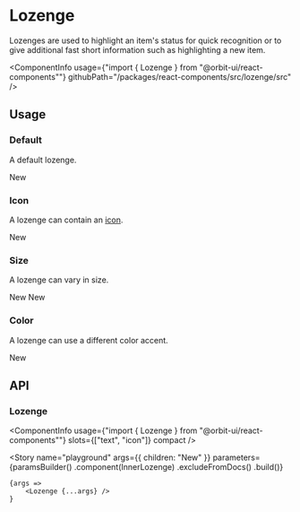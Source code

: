 
<Meta
    title="Components/Lozenge"
    id="lozenge"
/>

# Lozenge

<Tagline>Lozenges are used to highlight an item's status for quick recognition or to give additional fast short information such as highlighting a new item.</Tagline>

<ComponentInfo
    usage={"import { Lozenge } from \"@orbit-ui/react-components\""}
    githubPath="/packages/react-components/src/lozenge/src"
/>

## Usage

### Default

A default lozenge.

<Canvas>
    <Story name="default">
        <Lozenge>New</Lozenge>
    </Story>
</Canvas>

### Icon

A lozenge can contain an [icon](?path=/docs/icon-gallery--page).

<Canvas>
    <Story name="icon">
        <Lozenge>
            <CheckCircleIcon />
            <Text>New</Text>
        </Lozenge>
    </Story>
</Canvas>

### Size

A lozenge can vary in size.

<Canvas>
    <Story name="size">
        <Inline verticalAlign="center">
            <Lozenge size="sm">New</Lozenge>
            <Lozenge>New</Lozenge>
        </Inline>
    </Story>
</Canvas>

### Color

A lozenge can use a different color accent.

<Canvas>
    <Story name="color">
        <Lozenge color="primary">New</Lozenge>
    </Story>
</Canvas>

## API

### Lozenge

<ComponentInfo
    usage={"import { Lozenge } from \"@orbit-ui/react-components\""}
    slots={["text", "icon"]}
    compact
/>

<ArgsTable of={InnerLozenge} />

<Story
    name="playground"
    args={{
        children: "New"
    }}
    parameters={paramsBuilder()
        .component(InnerLozenge)
        .excludeFromDocs()
        .build()}
>
    {args =>
        <Lozenge {...args} />
    }
</Story>

